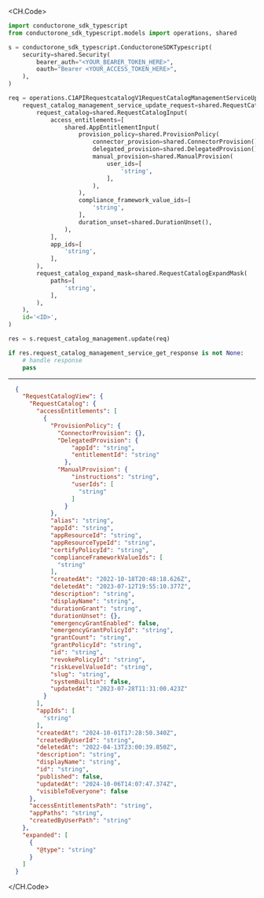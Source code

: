 
<CH.Code>
```python Update.py
import conductorone_sdk_typescript
from conductorone_sdk_typescript.models import operations, shared

s = conductorone_sdk_typescript.ConductoroneSDKTypescript(
    security=shared.Security(
        bearer_auth="<YOUR_BEARER_TOKEN_HERE>",
        oauth="Bearer <YOUR_ACCESS_TOKEN_HERE>",
    ),
)

req = operations.C1APIRequestcatalogV1RequestCatalogManagementServiceUpdateRequest(
    request_catalog_management_service_update_request=shared.RequestCatalogManagementServiceUpdateRequest(
        request_catalog=shared.RequestCatalogInput(
            access_entitlements=[
                shared.AppEntitlementInput(
                    provision_policy=shared.ProvisionPolicy(
                        connector_provision=shared.ConnectorProvision(),
                        delegated_provision=shared.DelegatedProvision(),
                        manual_provision=shared.ManualProvision(
                            user_ids=[
                                'string',
                            ],
                        ),
                    ),
                    compliance_framework_value_ids=[
                        'string',
                    ],
                    duration_unset=shared.DurationUnset(),
                ),
            ],
            app_ids=[
                'string',
            ],
        ),
        request_catalog_expand_mask=shared.RequestCatalogExpandMask(
            paths=[
                'string',
            ],
        ),
    ),
    id='<ID>',
)

res = s.request_catalog_management.update(req)

if res.request_catalog_management_service_get_response is not None:
    # handle response
    pass
```
---

```json Example Response
  {
    "RequestCatalogView": {
      "RequestCatalog": {
        "accessEntitlements": [
          {
            "ProvisionPolicy": {
              "ConnectorProvision": {},
              "DelegatedProvision": {
                  "appId": "string",
                  "entitlementId": "string"
                },
              "ManualProvision": {
                  "instructions": "string",
                  "userIds": [
                    "string"
                  ]
                }
            },
            "alias": "string",
            "appId": "string",
            "appResourceId": "string",
            "appResourceTypeId": "string",
            "certifyPolicyId": "string",
            "complianceFrameworkValueIds": [
              "string"
            ],
            "createdAt": "2022-10-18T20:48:18.626Z",
            "deletedAt": "2023-07-12T19:55:10.377Z",
            "description": "string",
            "displayName": "string",
            "durationGrant": "string",
            "durationUnset": {},
            "emergencyGrantEnabled": false,
            "emergencyGrantPolicyId": "string",
            "grantCount": "string",
            "grantPolicyId": "string",
            "id": "string",
            "revokePolicyId": "string",
            "riskLevelValueId": "string",
            "slug": "string",
            "systemBuiltin": false,
            "updatedAt": "2023-07-28T11:31:00.423Z"
          }
        ],
        "appIds": [
          "string"
        ],
        "createdAt": "2024-10-01T17:28:50.340Z",
        "createdByUserId": "string",
        "deletedAt": "2022-04-13T23:00:39.850Z",
        "description": "string",
        "displayName": "string",
        "id": "string",
        "published": false,
        "updatedAt": "2024-10-06T14:07:47.374Z",
        "visibleToEveryone": false
      },
      "accessEntitlementsPath": "string",
      "appPaths": "string",
      "createdByUserPath": "string"
    },
    "expanded": [
      {
        "@type": "string"
      }
    ]
  }
```
</CH.Code>
